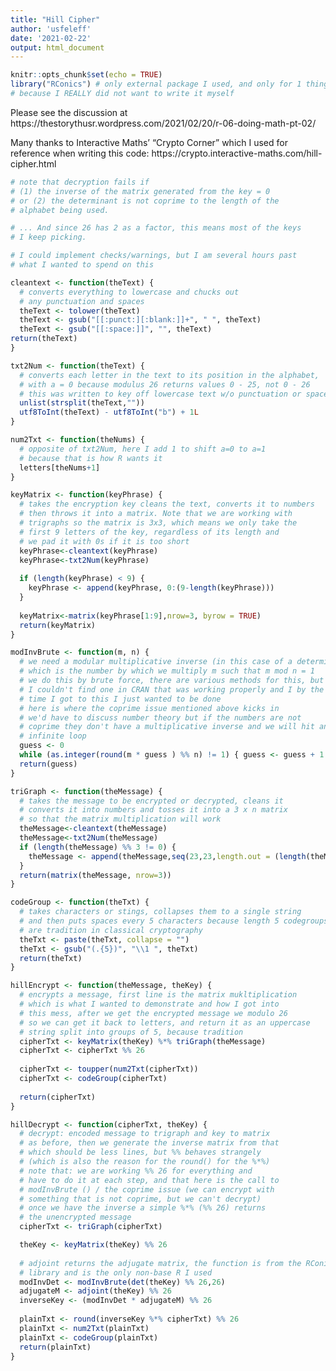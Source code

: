 ```yaml
---
title: "Hill Cipher"
author: 'usfeleff'
date: '2021-02-22'
output: html_document
---
```


```r
knitr::opts_chunk$set(echo = TRUE)
library("RConics") # only external package I used, and only for 1 thing
# because I REALLY did not want to write it myself

```

Please see the discussion at https://thestorythusr.wordpress.com/2021/02/20/r-06-doing-math-pt-02/

Many thanks to Interactive Maths' "Crypto Corner" which I used for
reference when writing this code:
https://crypto.interactive-maths.com/hill-cipher.html

```r
# note that decryption fails if
# (1) the inverse of the matrix generated from the key = 0 
# or (2) the determinant is not coprime to the length of the
# alphabet being used.

# ... And since 26 has 2 as a factor, this means most of the keys
# I keep picking.

# I could implement checks/warnings, but I am several hours past
# what I wanted to spend on this

cleantext <- function(theText) {
  # converts everything to lowercase and chucks out
  # any punctuation and spaces
  theText <- tolower(theText)
  theText <- gsub("[[:punct:][:blank:]]+", " ", theText)
  theText <- gsub("[[:space:]]", "", theText)
return(theText)
}

txt2Num <- function(theText) {
  # converts each letter in the text to its position in the alphabet,
  # with a = 0 because modulus 26 returns values 0 - 25, not 0 - 26
  # this was written to key off lowercase text w/o punctuation or spaces
  unlist(strsplit(theText,""))
  utf8ToInt(theText) - utf8ToInt("b") + 1L
}

num2Txt <- function(theNums) {
  # opposite of txt2Num, here I add 1 to shift a=0 to a=1 
  # because that is how R wants it
  letters[theNums+1]
}

keyMatrix <- function(keyPhrase) {
  # takes the encryption key cleans the text, converts it to numbers
  # then throws it into a matrix. Note that we are working with
  # trigraphs so the matrix is 3x3, which means we only take the
  # first 9 letters of the key, regardless of its length and 
  # we pad it with 0s if it is too short
  keyPhrase<-cleantext(keyPhrase)
  keyPhrase<-txt2Num(keyPhrase)
  
  if (length(keyPhrase) < 9) {
    keyPhrase <- append(keyPhrase, 0:(9-length(keyPhrase)))
  }
  
  keyMatrix<-matrix(keyPhrase[1:9],nrow=3, byrow = TRUE)
  return(keyMatrix)
}

modInvBrute <- function(m, n) {
  # we need a modular multiplicative inverse (in this case of a determinant)
  # which is the number by which we multiply m such that m mod n = 1
  # we do this by brute force, there are various methods for this, but
  # I couldn't find one in CRAN that was working properly and I by the
  # time I got to this I just wanted to be done
  # here is where the coprime issue mentioned above kicks in
  # we'd have to discuss number theory but if the numbers are not
  # coprime they don't have a multiplicative inverse and we will hit an
  # infinite loop
  guess <- 0
  while (as.integer(round(m * guess ) %% n) != 1) { guess <- guess + 1 }
  return(guess)
}

triGraph <- function(theMessage) {
  # takes the message to be encrypted or decrypted, cleans it
  # converts it into numbers and tosses it into a 3 x n matrix
  # so that the matrix multiplication will work
  theMessage<-cleantext(theMessage)
  theMessage<-txt2Num(theMessage)
  if (length(theMessage) %% 3 != 0) {
    theMessage <- append(theMessage,seq(23,23,length.out = (length(theMessage) %% 3)+1))
  }
  return(matrix(theMessage, nrow=3))
}

codeGroup <- function(theTxt) {
  # takes characters or stings, collapses them to a single string
  # and then puts spaces every 5 characters because length 5 codegroups
  # are tradition in classical cryptography
  theTxt <- paste(theTxt, collapse = "")
  theTxt <- gsub("(.{5})", "\\1 ", theTxt)
  return(theTxt)
}

hillEncrypt <- function(theMessage, theKey) {
  # encrypts a message, first line is the matrix mukltiplication
  # which is what I wanted to demonstrate and how I got into
  # this mess, after we get the encrypted message we modulo 26 
  # so we can get it back to letters, and return it as an uppercase
  # string split into groups of 5, because tradition
  cipherTxt <- keyMatrix(theKey) %*% triGraph(theMessage)
  cipherTxt <- cipherTxt %% 26
  
  cipherTxt <- toupper(num2Txt(cipherTxt))
  cipherTxt <- codeGroup(cipherTxt)
  
  return(cipherTxt)
}

hillDecrypt <- function(cipherTxt, theKey) {
  # decrypt: encoded message to trigraph and key to matrix
  # as before, then we generate the inverse matrix from that
  # which should be less lines, but %% behaves strangely 
  # (which is also the reason for the round() for the %*%)
  # note that: we are working %% 26 for everything and 
  # have to do it at each step, and that here is the call to 
  # modInvBrute () / the coprime issue (we can encrypt with
  # something that is not coprime, but we can't decrypt)
  # once we have the inverse a simple %*% (%% 26) returns
  # the unencrypted message
  cipherTxt <- triGraph(cipherTxt)

  theKey <- keyMatrix(theKey) %% 26
  
  # adjoint returns the adjugate matrix, the function is from the RConics
  # library and is the only non-base R I used
  modInvDet <- modInvBrute(det(theKey) %% 26,26)
  adjugateM <- adjoint(theKey) %% 26
  inverseKey <- (modInvDet * adjugateM) %% 26
  
  plainTxt <- round(inverseKey %*% cipherTxt) %% 26
  plainTxt <- num2Txt(plainTxt)
  plainTxt <- codeGroup(plainTxt) 
  return(plainTxt)
}


```
```R

```
